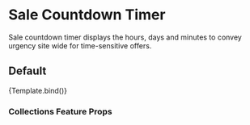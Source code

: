 

<Meta title='Components/Sale Countdown Timer' component={SaleCountdownTimer} />

# Sale Countdown Timer

Sale countdown timer displays the hours, days and minutes to convey urgency site wide for time-sensitive offers.

## Default

<Canvas>
  <Story
    name='Default'
    args={{
      heading: "Don't Wait",
      sales: {
        endDate: 'Tue Apr 29 2022 16:27:32 GMT-0400 (Eastern Daylight Time)'
      },
      locale: 'en'
    }}
  >
    {Template.bind()}
  </Story>
</Canvas>

### Collections Feature Props

<ArgsTable of={SaleCountdownTimer} />
